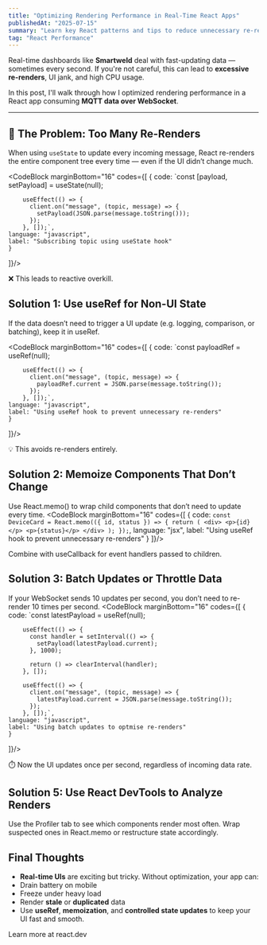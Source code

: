 ```yaml
---
title: "Optimizing Rendering Performance in Real-Time React Apps"
publishedAt: "2025-07-15"
summary: "Learn key React patterns and tips to reduce unnecessary re-renders when building real-time apps like MQTT dashboards."
tag: "React Performance"
---
```


Real-time dashboards like **Smartweld** deal with fast-updating data — sometimes every second. If you're not careful, this can lead to **excessive re-renders**, UI jank, and high CPU usage.

In this post, I'll walk through how I optimized rendering performance in a React app consuming **MQTT data over WebSocket**.

---

## 🧠 The Problem: Too Many Re-Renders

When using `useState` to update every incoming message, React re-renders the entire component tree every time — even if the UI didn’t change much.


<CodeBlock 
  marginBottom="16"
  codes={[
    {
      code:
      `const [payload, setPayload] = useState(null);

        useEffect(() => {
          client.on("message", (topic, message) => {
            setPayload(JSON.parse(message.toString()));
          });
        }, []);`,
    language: "javascript",
    label: "Subscribing topic using useState hook"
    }
]}/>

❌ This leads to reactive overkill.



## Solution 1: Use useRef for Non-UI State

If the data doesn’t need to trigger a UI update (e.g. logging, comparison, or batching), keep it in useRef.

<CodeBlock 
  marginBottom="16"
  codes={[
    {
      code:
      `const payloadRef = useRef(null);

        useEffect(() => {
          client.on("message", (topic, message) => {
            payloadRef.current = JSON.parse(message.toString());
          });
        }, []);`,
    language: "javascript",
    label: "Using useRef hook to prevent unnecessary re-renders"
    }
]}/>

💡 This avoids re-renders entirely.


## Solution 2: Memoize Components That Don’t Change

Use React.memo() to wrap child components that don’t need to update every time.
<CodeBlock 
  marginBottom="16"
  codes={[
    {
      code:
      `const DeviceCard = React.memo(({ id, status }) => {
        return (
          <div>
            <p>{id}</p>
            <p>{status}</p>
          </div>
        );
      });`,
    language: "jsx",
    label: "Using useRef hook to prevent unnecessary re-renders"
    }
]}/>

Combine with useCallback for event handlers passed to children.


## Solution 3: Batch Updates or Throttle Data

If your WebSocket sends 10 updates per second, you don’t need to re-render 10 times per second.
<CodeBlock 
  marginBottom="16"
  codes={[
    {
      code:
      `const latestPayload = useRef(null);

        useEffect(() => {
          const handler = setInterval(() => {
            setPayload(latestPayload.current);
          }, 1000);

          return () => clearInterval(handler);
        }, []);

        useEffect(() => {
          client.on("message", (topic, message) => {
            latestPayload.current = JSON.parse(message.toString());
          });
        }, []);`,
    language: "javascript",
    label: "Using batch updates to optmise re-renders"
    }
]}/>

⏱️ Now the UI updates once per second, regardless of incoming data rate.



## Solution 5: Use React DevTools to Analyze Renders

Use the Profiler tab to see which components render most often. Wrap suspected ones in React.memo or restructure state accordingly.

<Feedback icon variant="info" title="Use tools like why-did-you-render" description="Helps you spot unnecessary renders in development by logging them in the console." marginBottom="24" />

## Final Thoughts

- **Real-time UIs** are exciting but tricky. Without optimization, your app can:
- Drain battery on mobile
- Freeze under heavy load
- Render **stale** or **duplicated** data
- Use **useRef**, **memoization**, and **controlled state updates** to keep your UI fast and smooth.


<Row fillWidth horizontal="center" marginTop="16"> <SmartLink href="https://react.dev/learn/optimizing-performance" suffixIcon="chevronRight"> Learn more at react.dev </SmartLink> </Row> 